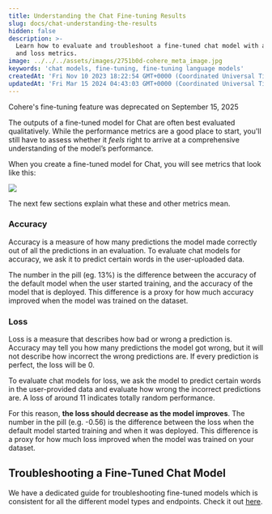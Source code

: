 ```yaml
---
title: Understanding the Chat Fine-tuning Results
slug: docs/chat-understanding-the-results
hidden: false
description: >-
  Learn how to evaluate and troubleshoot a fine-tuned chat model with accuracy
  and loss metrics.
image: ../../../assets/images/2751b0d-cohere_meta_image.jpg
keywords: 'chat models, fine-tuning, fine-tuning language models'
createdAt: 'Fri Nov 10 2023 18:22:54 GMT+0000 (Coordinated Universal Time)'
updatedAt: 'Fri Mar 15 2024 04:43:03 GMT+0000 (Coordinated Universal Time)'
---
```

<Error>
Cohere's fine-tuning feature was deprecated on September 15, 2025
</Error>

The outputs of a fine-tuned model for Chat are often best evaluated qualitatively. While the performance metrics are a good place to start, you'll still have to assess whether it _feels_ right to arrive at a comprehensive understanding of the model’s performance.

When you create a fine-tuned model for Chat, you will see metrics that look like this:

<img src='../../../assets/images/e0ea126-image.png' />


The next few sections explain what these and other metrics mean.

### Accuracy

Accuracy is a measure of how many predictions the model made correctly out of all the predictions in an evaluation. To evaluate chat models for accuracy, we ask it to predict certain words in the user-uploaded data.

The number in the pill (eg. 13%) is the difference between the accuracy of the default model when the user started training, and the accuracy of the model that is deployed. This difference is a proxy for how much accuracy improved when the model was trained on the dataset.

### Loss

Loss is a measure that describes how bad or wrong a prediction is. Accuracy may tell you how many predictions the model got wrong, but it will not describe how incorrect the wrong predictions are. If every prediction is perfect, the loss will be 0.

To evaluate chat models for loss, we ask the model to predict certain words in the user-provided data and evaluate how wrong the incorrect predictions are. A loss of around 11 indicates totally random performance.

For this reason, **the loss should decrease as the model improves**. The number in the pill (e.g. -0.56) is the difference between the loss when the default model started training and when it was deployed. This difference is a proxy for how much loss improved when the model was trained on your dataset.

## Troubleshooting a Fine-Tuned Chat Model

We have a dedicated guide for troubleshooting fine-tuned models which is consistent for all the different model types and endpoints. Check it out [here](/docs/troubleshooting-a-fine-tuned-model).
